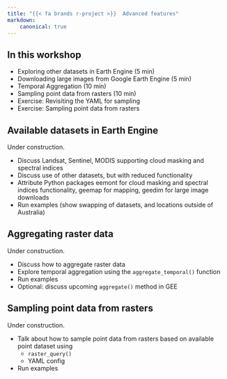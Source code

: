 ```yaml
---
title: "{{< fa brands r-project >}}  Advanced features"
markdown:
    canonical: true
---
```


:::{.callout-tip}
## In this workshop

- Exploring other datasets in Earth Engine (5 min)
- Downloading large images from Google Earth Engine (5 min)
- Temporal Aggregation (10 min)
- Sampling point data from rasters (10 min)
- Exercise: Revisiting the YAML for sampling
- Exercise: Sampling point data from rasters
:::

## Available datasets in Earth Engine

Under construction.

- Discuss Landsat, Sentinel, MODIS supporting cloud masking and spectral indices
- Discuss use of other datasets, but with reduced functionality
- Attribute Python packages eemont for cloud masking and spectral indices functionality, geemap for mapping, geedim for large image downloads
- Run examples (show swapping of datasets, and locations outside of Australia)

## Aggregating raster data

Under construction.

- Discuss how to aggregate raster data
- Explore temporal aggregation using the `aggregate_temporal()` function
- Run examples
- Optional: discuss upcoming `aggregate()` method in GEE

## Sampling point data from rasters

Under construction.

- Talk about how to sample point data from rasters based on available point dataset using
    - `raster_query()`
    - YAML config
- Run examples